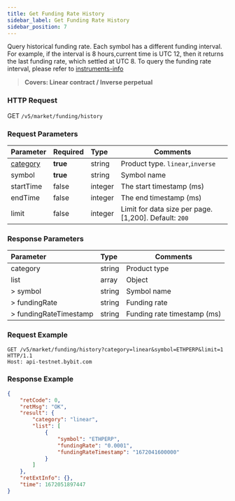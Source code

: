 ```yaml
---
title: Get Funding Rate History
sidebar_label: Get Funding Rate History
sidebar_position: 7
---
```


Query historical funding rate. Each symbol has a different funding interval. For example, if the interval is 8 hours,current time is UTC 12, then it returns the last funding rate, which settled at UTC 8. To query the funding rate interval, please refer to [instruments-info](instrument#)
> **Covers: Linear contract / Inverse perpetual**

### HTTP Request
GET `/v5/market/funding/history`

### Request Parameters
| Parameter | Required | Type | Comments|
|:----- |:-------|:-----|------ |
|[category](../enum#category) |**true** |string |Product type. `linear`,`inverse`|
|symbol |**true**|string |Symbol name|
|startTime |false |integer |The start timestamp (ms)|
|endTime |false |integer |The end timestamp (ms)|
|limit |false |integer |Limit for data size per page. [1,200]. Default: `200`|

### Response Parameters
| Parameter | Type | Comments|
|:----- |:-----|----- |
|category |string |Product type|
|list |array |Object |
|> symbol |string |Symbol name |
|> fundingRate |string |Funding rate |
|> fundingRateTimestamp |string |Funding rate timestamp (ms) |

### Request Example

```http
GET /v5/market/funding/history?category=linear&symbol=ETHPERP&limit=1 HTTP/1.1
Host: api-testnet.bybit.com
```

### Response Example

```json
{
    "retCode": 0,
    "retMsg": "OK",
    "result": {
        "category": "linear",
        "list": [
            {
                "symbol": "ETHPERP",
                "fundingRate": "0.0001",
                "fundingRateTimestamp": "1672041600000"
            }
        ]
    },
    "retExtInfo": {},
    "time": 1672051897447
}
```